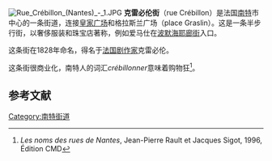 [[File:Rue_Crébillon_(Nantes)_-_1.JPG|right]]
'''克雷必伦街'''（rue Crébillon）是法国[[南特|南特]]市中心的一条街道，连接[[皇家广场_(南特)|皇家广场]]和格拉斯兰广场（place Graslin）。这是一条半步行街，以奢侈服装和珠宝店著称，例如爱马仕在[[波默海耶廊街|波默海耶廊街]]入口。

这条街在1828年命名，得名于[[法国|法国]][[剧作家|剧作家]]克雷必伦。

这条街很商业化，南特人的词汇''crébillonner''意味着购物狂<ref>''Les noms des rues de Nantes'', Jean-Pierre Rault et Jacques Sigot, 1996, Édition CMD</ref>。

== 参考文献 ==
<references />
{{Commons-inline|Category:Rue Crébillon|Rue Crébillon}}

[[Category:南特街道|Category:南特街道]]